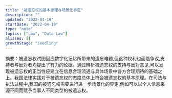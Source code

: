 ```yaml
---
title: "被遗忘权的基本原理与场景化界定"
description: ""
updated: "2022-04-19"
startDate: "2022-04-19"
type: "note"
topics: ["Law", "Data Law"]
aliases: []
growthStage: "seedling"
---
```


摘要：被遗忘权试图回应数字化记忆所带来的遗忘难题,但这种权利也面临争议,支持者与反对者均提出了有力的论据。通过辨析被遗忘权的支持与反对意见,可以发现被遗忘权的正当性应建立在信息合理流通与具体场景中各方合理期待的基础之上。我国法律实践对于被遗忘权的态度总体上符合被遗忘权的基本原理。在司法与执法过程中,我国的被遗忘权需要进行进一步场景化的界定,例如可以以个人信息来源不同而赋予当事人不同类型的被遗忘权。

<Draft />

